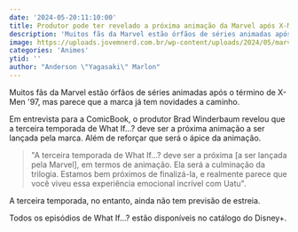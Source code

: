 ```yaml
---
date: '2024-05-20:11:10:00'
title: Produtor pode ter revelado a próxima animação da Marvel após X-Men '97
description: 'Muitos fãs da Marvel estão órfãos de séries animadas após o término de X-Men 97, mas parece que a marca já tem novidades a caminho.'
image: https://uploads.jovemnerd.com.br/wp-content/uploads/2024/05/marvel_proxima_animacao_apos_x_men_97__z06x5545.jpg
categories: 'Animes'
ytid: ''
author: "Anderson \"Yagasaki\" Marlon"
---
```


Muitos fãs da Marvel estão órfãos de séries animadas após o término de X-Men '97, mas parece que a marca já tem novidades a caminho.

Em entrevista para a ComicBook, o produtor Brad Winderbaum revelou que a terceira temporada de What If...? deve ser a próxima animação a ser lançada pela marca. Além de reforçar que será o ápice da animação.

> "A terceira temporada de What If...? deve ser a próxima [a ser lançada pela Marvel], em termos de animação. Ela será a culminação da trilogia. Estamos bem próximos de finalizá-la, e realmente parece que você viveu essa experiência emocional incrível com Uatu".

A terceira temporada, no entanto, ainda não tem previsão de estreia.

Todos os episódios de What If...? estão disponíveis no catálogo do Disney+.
